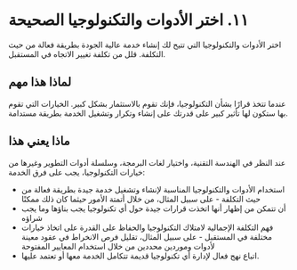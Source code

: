 # ١١. اختر الأدوات والتكنولوجيا الصحيحة

اختر الأدوات والتكنولوجيا التي تتيح لك إنشاء خدمة عالية الجودة بطريقة فعالة من حيث التكلفة. قلل من تكلفة تغيير الاتجاه في المستقبل.

## لماذا هذا مهم

عندما تتخذ قرارًا بشأن التكنولوجيا، فإنك تقوم بالاستثمار بشكل كبير. الخيارات التي تقوم بها ستكون لها تأثير كبير على قدرتك على إنشاء وتكرار وتشغيل الخدمة بطريقة مستدامة.

## ماذا يعني هذا

عند النظر في الهندسة التقنية، واختيار لغات البرمجة، وسلسلة أدوات التطوير وغيرها من خيارات التكنولوجيا، يجب على فرق الخدمة:

- استخدام الأدوات والتكنولوجيا المناسبة لإنشاء وتشغيل خدمة جيدة بطريقة فعالة من حيث التكلفة - على سبيل المثال، من خلال أتمتة الأمور حيثما كان ذلك ممكنًا
- أن تتمكن من إظهار أنها اتخذت قرارات جيدة حول أي تكنولوجيا يجب بناؤها وما يجب شراؤه
- فهم التكلفة الإجمالية لامتلاك التكنولوجيا والحفاظ على القدرة على اتخاذ خيارات مختلفة في المستقبل - على سبيل المثال، تقليل فرص الانخراط في عقود معينة لأدوات وموردين محددين من خلال استخدام المعايير المفتوحة
- اتباع نهج فعال لإدارة أي تكنولوجيا قديمة تتكامل الخدمة معها أو تعتمد عليها.